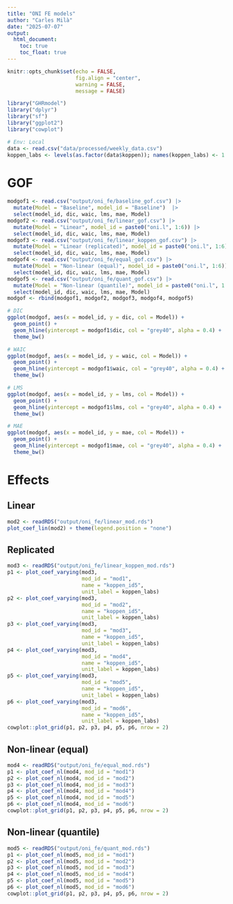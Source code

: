 ```yaml
---
title: "ONI FE models"
author: "Carles Milà"
date: "2025-07-07"
output:
  html_document:
    toc: true
    toc_float: true
---
```


```r
knitr::opts_chunk$set(echo = FALSE,
                      fig.align = "center",
                      warning = FALSE,
                      message = FALSE)

library("GHRmodel")
library("dplyr")
library("sf")
library("ggplot2")
library("cowplot")

# Env: Local
data <- read.csv("data/processed/weekly_data.csv") 
koppen_labs <- levels(as.factor(data$koppen)); names(koppen_labs) <- 1:length(koppen_labs)
```

# GOF

```r
modgof1 <- read.csv("output/oni_fe/baseline_gof.csv") |> 
  mutate(Model = "Baseline", model_id = "Baseline")  |> 
  select(model_id, dic, waic, lms, mae, Model)
modgof2 <- read.csv("output/oni_fe/linear_gof.csv") |> 
  mutate(Model = "Linear", model_id = paste0("oni.l", 1:6)) |> 
  select(model_id, dic, waic, lms, mae, Model)
modgof3 <- read.csv("output/oni_fe/linear_koppen_gof.csv") |> 
  mutate(Model = "Linear (replicated)", model_id = paste0("oni.l", 1:6)) |> 
  select(model_id, dic, waic, lms, mae, Model)
modgof4 <- read.csv("output/oni_fe/equal_gof.csv") |> 
  mutate(Model = "Non-linear (equal)", model_id = paste0("oni.l", 1:6)) |> 
  select(model_id, dic, waic, lms, mae, Model)
modgof5 <- read.csv("output/oni_fe/quant_gof.csv") |> 
  mutate(Model = "Non-linear (quantile)", model_id = paste0("oni.l", 1:6)) |> 
  select(model_id, dic, waic, lms, mae, Model)
modgof <- rbind(modgof1, modgof2, modgof3, modgof4, modgof5)

# DIC
ggplot(modgof, aes(x = model_id, y = dic, col = Model)) +
  geom_point() +
  geom_hline(yintercept = modgof1$dic, col = "grey40", alpha = 0.4) +
  theme_bw()

# WAIC
ggplot(modgof, aes(x = model_id, y = waic, col = Model)) +
  geom_point() +
  geom_hline(yintercept = modgof1$waic, col = "grey40", alpha = 0.4) +
  theme_bw()

# LMS
ggplot(modgof, aes(x = model_id, y = lms, col = Model)) +
  geom_point() +
  geom_hline(yintercept = modgof1$lms, col = "grey40", alpha = 0.4) +
  theme_bw()

# MAE
ggplot(modgof, aes(x = model_id, y = mae, col = Model)) +
  geom_point() +
  geom_hline(yintercept = modgof1$mae, col = "grey40", alpha = 0.4) +
  theme_bw()
```

# Effects

## Linear

```r
mod2 <- readRDS("output/oni_fe/linear_mod.rds")
plot_coef_lin(mod2) + theme(legend.position = "none")
```

## Replicated

```r
mod3 <- readRDS("output/oni_fe/linear_koppen_mod.rds")
p1 <- plot_coef_varying(mod3, 
                        mod_id = "mod1",
                        name = "koppen_id5", 
                        unit_label = koppen_labs) 
p2 <- plot_coef_varying(mod3, 
                        mod_id = "mod2",
                        name = "koppen_id5", 
                        unit_label = koppen_labs) 
p3 <- plot_coef_varying(mod3, 
                        mod_id = "mod3",
                        name = "koppen_id5", 
                        unit_label = koppen_labs)
p4 <- plot_coef_varying(mod3, 
                        mod_id = "mod4",
                        name = "koppen_id5", 
                        unit_label = koppen_labs)
p5 <- plot_coef_varying(mod3, 
                        mod_id = "mod5",
                        name = "koppen_id5", 
                        unit_label = koppen_labs)
p6 <- plot_coef_varying(mod3, 
                        mod_id = "mod6",
                        name = "koppen_id5", 
                        unit_label = koppen_labs)
cowplot::plot_grid(p1, p2, p3, p4, p5, p6, nrow = 2)
```

## Non-linear (equal)

```r
mod4 <- readRDS("output/oni_fe/equal_mod.rds")
p1 <- plot_coef_nl(mod4, mod_id = "mod1")
p2 <- plot_coef_nl(mod4, mod_id = "mod2")
p3 <- plot_coef_nl(mod4, mod_id = "mod3")
p4 <- plot_coef_nl(mod4, mod_id = "mod4")
p5 <- plot_coef_nl(mod4, mod_id = "mod5")
p6 <- plot_coef_nl(mod4, mod_id = "mod6")
cowplot::plot_grid(p1, p2, p3, p4, p5, p6, nrow = 2)
```


## Non-linear (quantile)

```r
mod5 <- readRDS("output/oni_fe/quant_mod.rds")
p1 <- plot_coef_nl(mod5, mod_id = "mod1")
p2 <- plot_coef_nl(mod5, mod_id = "mod2")
p3 <- plot_coef_nl(mod5, mod_id = "mod3")
p4 <- plot_coef_nl(mod5, mod_id = "mod4")
p5 <- plot_coef_nl(mod5, mod_id = "mod5")
p6 <- plot_coef_nl(mod5, mod_id = "mod6")
cowplot::plot_grid(p1, p2, p3, p4, p5, p6, nrow = 2)
```
